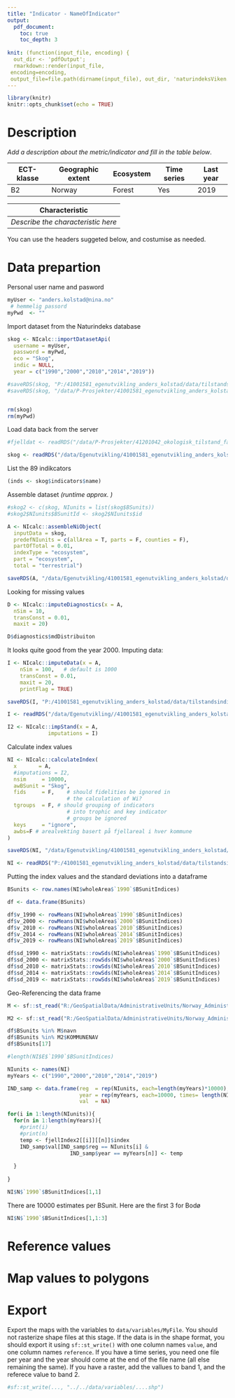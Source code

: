 ```yaml
---
title: "Indicator - NameOfIndicator"
output:
  pdf_document:
    toc: true
    toc_depth: 3
    
knit: (function(input_file, encoding) {
  out_dir <- 'pdfOutput';
  rmarkdown::render(input_file,
 encoding=encoding,
 output_file=file.path(dirname(input_file), out_dir, 'naturindeksViken.pdf'))})
---
```



```r
library(knitr)
knitr::opts_chunk$set(echo = TRUE)
```

# Description
*Add a description about the metric/indicator and fill in the table below*.


ECT-klasse | Geographic extent | Ecosystem   | Time series | Last year
---------- | -------------     | ----------  | ------------| ----------
B2 |  Norway       | Forest | Yes      | 2019


Characteristic |
---------------|
*Describe the characteristic here*|
 

You can use the headers suggeted below, and costumise as needed.

# Data prepartion

Personal user name and pasword
```r
myUser <- "anders.kolstad@nina.no"
 # hemmelig passord
myPwd  <- ""
```

Import dataset from the Naturindeks database
```r
skog <- NIcalc::importDatasetApi(
  username = myUser,
  password = myPwd,
  eco = "Skog", 
  indic = NULL,
  year = c("1990","2000","2010","2014","2019"))

#saveRDS(skog, "P:/41001581_egenutvikling_anders_kolstad/data/tilstandsindikatorer/naturindeksSkog.rds")
#saveRDS(skog, "/data/P-Prosjekter/41001581_egenutvikling_anders_kolstad/data/tilstandsindikatorer/naturindeksSkog.rds")


rm(skog)
rm(myPwd)
```

Load data back from the server
```r
#fjelldat <- readRDS("/data/P-Prosjekter/41201042_okologisk_tilstand_fastlandsnorge_2020_dataanaly/fjell2021/data/naturindeks/NIfjell-1990-2019.rds")

skog <- readRDS("/data/Egenutvikling/41001581_egenutvikling_anders_kolstad/data/tilstandsindikatorer/naturindeksSkog.rds")
```

List the 89 indikcators
```r
(inds <- skog$indicators$name)
```

Assemble dataset *(runtime approx. )*
```r

#skog2 <- c(skog, NIunits = list(skog$BSunits))
#skog2$NIunits$BSunitId <- skog2$NIunits$id

A <- NIcalc::assembleNiObject(
  inputData = skog,
  predefNIunits = c(allArea = T, parts = F, counties = F),
  partOfTotal = 0.01, 
  indexType = "ecosystem",
  part = "ecosystem",
  total = "terrestrial")

saveRDS(A, "/data/Egenutvikling/41001581_egenutvikling_anders_kolstad/data/tilstandsindikatorer/naturindeksSkog_assembled.rds")
```
Looking for missing values
```r
D <- NIcalc::imputeDiagnostics(x = A,
  nSim = 10,
  transConst = 0.01,
  maxit = 20)
```


```r
D$diagnostics$mdDistribuiton
```

It looks quite good from the year 2000. 
Imputing data:

```r
I <- NIcalc::imputeData(x = A,
    nSim = 100,   # default is 1000
    transConst = 0.01,
    maxit = 20,
    printFlag = TRUE)

saveRDS(I, "P:/41001581_egenutvikling_anders_kolstad/data/tilstandsindikatorer/naturindeksSkog_imputed.rds")
```

```r
I <- readRDS("/data/Egenutvikling//41001581_egenutvikling_anders_kolstad/data/tilstandsindikatorer/naturindeksSkog_imputed.rds")
```

```r
I2 <- NIcalc::impStand(x = A,
             imputations = I)
```



Calculate index values

```r
NI <- NIcalc::calculateIndex(
  x       = A,
  #imputations = I2,
  nsim     = 10000,
  awBSunit = "Skog",
  fids     = F,    # should fidelities be ignored in 
                   # the calculation of Wi?
  tgroups  = F, # should grouping of indicators 
                   # into trophic and key indicator 
                   # groups be ignored
  keys     = "ignore",
  awbs=F # arealvekting basert på fjellareal i hver kommune
)

saveRDS(NI, "/data/Egenutvikling/41001581_egenutvikling_anders_kolstad/data/tilstandsindikatorer/naturindeksSkog_index.rds")
```

```r
NI <- readRDS("P:/41001581_egenutvikling_anders_kolstad/data/tilstandsindikatorer/naturindeksSkog_index.rds")
```

Putting the index values and the standard deviations into a dataframe
```r
BSunits <- row.names(NI$wholeArea$`1990`$BSunitIndices)

df <- data.frame(BSunits)

df$v_1990 <- rowMeans(NI$wholeArea$`1990`$BSunitIndices)
df$v_2000 <- rowMeans(NI$wholeArea$`2000`$BSunitIndices)
df$v_2010 <- rowMeans(NI$wholeArea$`2010`$BSunitIndices)
df$v_2014 <- rowMeans(NI$wholeArea$`2014`$BSunitIndices)
df$v_2019 <- rowMeans(NI$wholeArea$`2019`$BSunitIndices)

df$sd_1990 <- matrixStats::rowSds(NI$wholeArea$`1990`$BSunitIndices)
df$sd_2000 <- matrixStats::rowSds(NI$wholeArea$`2000`$BSunitIndices)
df$sd_2010 <- matrixStats::rowSds(NI$wholeArea$`2010`$BSunitIndices)
df$sd_2014 <- matrixStats::rowSds(NI$wholeArea$`2014`$BSunitIndices)
df$sd_2019 <- matrixStats::rowSds(NI$wholeArea$`2019`$BSunitIndices)
```

Geo-Referencing the data frame 
```r
M <- sf::st_read("R:/GeoSpatialData/AdministrativeUnits/Norway_AdministrativeUnits/Converted/Norway_Municipalities/Kommune_polygon_2022_navn.shp")

M2 <- sf::st_read("R:/GeoSpatialData/AdministrativeUnits/Norway_AdministrativeUnits/Converted/Norway_Municipalities/versjon_2018/Kommuner_2018.shp")
```

```r
df$BSunits %in% M$navn
df$BSunits %in% M2$KOMMUNENAV
df$BSunits[17]
```

```r
#length(NI$E$`1990`$BSunitIndices)
```

```r
NIunits <- names(NI)
myYears <- c("1990","2000","2010","2014","2019")

IND_samp <- data.frame(reg  = rep(NIunits, each=length(myYears)*10000),
                       year = rep(myYears, each=10000, times= length(NIunits)),
                       val  = NA)

for(i in 1:length(NIunits)){
  for(n in 1:length(myYears)){
    #print(i)
    #print(n)
    temp <- fjellIndex2[[i]][[n]]$index
    IND_samp$val[IND_samp$reg == NIunits[i] &
                    IND_samp$year == myYears[n]] <- temp
    
  }
  
}
```


```r
NI$N$`1990`$BSunitIndices[1,1]
```

There are 10000 estimates per BSunit. Here are the first 3 for Bodø
```r
NI$N$`1990`$BSunitIndices[1,1:3]
```



# Reference values

# Map values to polygons


# Export
Export the maps with the variables to `data/variables/MyFile`. You should not rasterize shape files at this stage. If the data is in the shape format, you should export it using `sf::st_write()` with one column names `value`, and one column names `reference`. If you have a time series, you need one file per year and the year should come at the end of the file name (all else remaining the same).  If you have a raster, add the vallues to band 1, and the referece value to band 2.   
```r
#sf::st_write(..., "../../data/variables/....shp")
```


